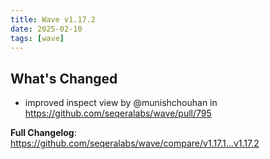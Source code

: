 ```yaml
---
title: Wave v1.17.2
date: 2025-02-10
tags: [wave]
---
```


## What's Changed
* improved inspect view by @munishchouhan in https://github.com/seqeralabs/wave/pull/795


**Full Changelog**: https://github.com/seqeralabs/wave/compare/v1.17.1...v1.17.2
